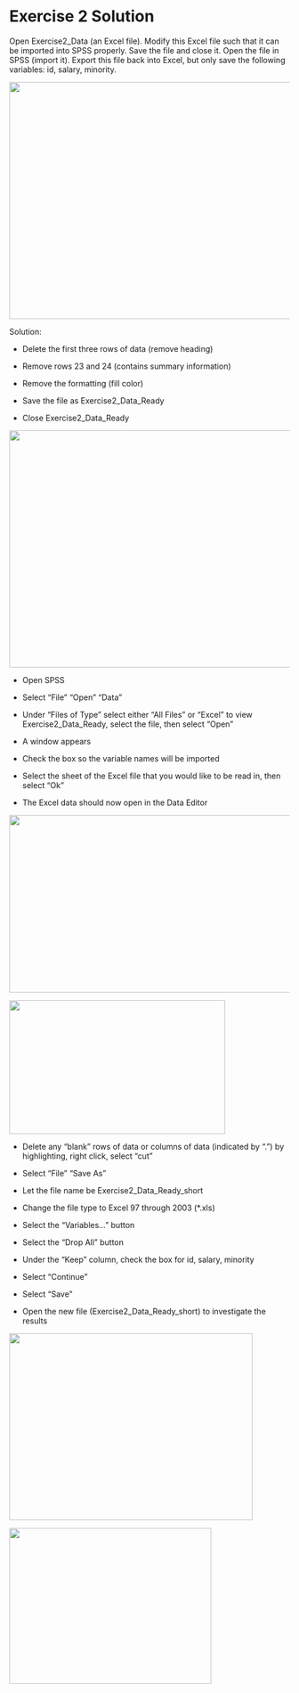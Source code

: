 Exercise 2 Solution
===================

Open Exercise2\_Data (an Excel file). Modify this Excel file such that
it can be imported into SPSS properly. Save the file and close it. Open
the file in SPSS (import it). Export this file back into Excel, but only
save the following variables: id, salary, minority.

![](./media/spss-exer-image2.png){width="6.5in"
height="4.440387139107612in"}

Solution:

-   Delete the first three rows of data (remove heading)

-   Remove rows 23 and 24 (contains summary information)

-   Remove the formatting (fill color)

-   Save the file as Exercise2\_Data\_Ready

-   Close Exercise2\_Data\_Ready

![](./media/spss-exer-image3.png){width="6.5in"
height="4.440387139107612in"}

-   Open SPSS

-   Select "File" "Open" "Data"

-   Under "Files of Type" select either "All Files" or "Excel" to view
    Exercise2\_Data\_Ready, select the file, then select "Open"

-   A window appears

-   Check the box so the variable names will be imported

-   Select the sheet of the Excel file that you would like to be read
    in, then select "Ok"

-   The Excel data should now open in the Data Editor

![](./media/spss-exer-image4.png){width="6.239583333333333in"
height="3.3229166666666665in"}

![](./media/spss-exer-image5.png){width="4.041666666666667in"
height="2.5in"}

-   Delete any "blank" rows of data or columns of data (indicated by
    ".") by highlighting, right click, select "cut"

-   Select "File" "Save As"

-   Let the file name be Exercise2\_Data\_Ready\_short

-   Change the file type to Excel 97 through 2003 (\*.xls)

-   Select the "Variables..." button

-   Select the "Drop All" button

-   Under the "Keep" column, check the box for id, salary, minority

-   Select "Continue"

-   Select "Save"

-   Open the new file (Exercise2\_Data\_Ready\_short) to investigate the
    results

![](./media/spss-exer-image6.png){width="4.550594925634296in"
height="3.4982699037620297in"}

![](./media/spss-exer-image7.png){width="3.7843613298337706in"
height="2.914981408573928in"}
